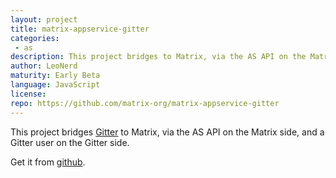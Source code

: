 ```yaml
---
layout: project
title: matrix-appservice-gitter
categories: 
 - as
description: This project bridges to Matrix, via the AS API on the Matrix side, and a Gitter user on the Gitter side.
author: LeoNerd
maturity: Early Beta
language: JavaScript
license: 
repo: https://github.com/matrix-org/matrix-appservice-gitter
---
```


This project bridges [Gitter](https://gitter.im) to Matrix, via the AS API on the Matrix side, and a Gitter user on the Gitter side.

Get it from [github](https://github.com/matrix-org/matrix-appservice-gitter).


